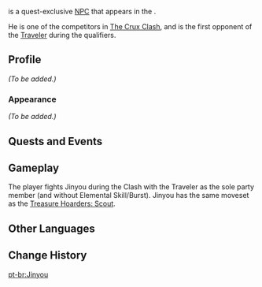 {{Meta
<!-- REMOVE THIS TEMPLATE AFTER ADDING MISSING INFO -->
|missing_NPC_profile  = yes
}}
{{Character Infobox
|image            = NPC Jinyou.png
|type             = Quest NPC
|region           = Liyue
|location         = Liyue
|title            = Almost Perfect
}}
{{Lang|'''Jinyou'''|zh=晋优|zh_rm=Jìnyōu}} is a quest-exclusive [[NPC]] that appears in the {{Quest|Autumn Winds, Scarlet Leaves}}.

He is one of the competitors in [[The Crux Clash]], and is the first opponent of the [[Traveler]] during the qualifiers.
<!--
==Location==
<gallery>
NPC Location Jinyou.png|Jinyou's location
NPC Location Jinyou Context.png|Additional context
</gallery>
-->
==Profile==
<!--detailed story/lore information goes here-->
''(To be added.)''

===Appearance===
''(To be added.)''

==Quests and Events==
{{Quests and Events}}

==Gameplay==
The player fights Jinyou during the Clash with the Traveler as the sole party member (and without Elemental Skill/Burst). Jinyou has the same moveset as the [[Treasure Hoarders: Scout]].

==Other Languages==
{{Other Languages
|default_hidden = 1
|en      = Jinyou
|zhs     = 晋优
|zhs_rm  = Jìnyōu
|zht     = 晉優
|zht_rm  = Jìnyōu
|ja      = 晋優
|ja_rm   = Shin'yuu{{Assumed}}
|ko      = 진우
|es      = Jinyou
|fr      = Jinyou
|ru      = Цзинь Ю
|th      = Jinyou
|vi      = Jinyou
|de      = Jinyou
|id      = Jinyou
|pt      = Jinyou
|tr      = Jinyou
|it      = Jinyou
}}

==Change History==
{{Change History|1.6}}

[[pt-br:Jinyou]]